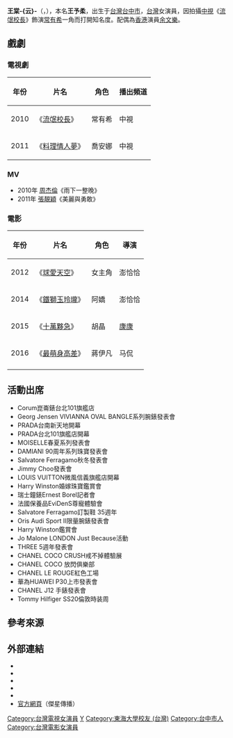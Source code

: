 {{noteTA
|T=王棠-{云}-
}}
{{藝人
| 姓名 = 王棠-{云}-
| 類型 = 女演員
| 圖片 = 
| 圖片簡介 = 
| 原名 = 王予柔<ref>{{cite news|url=http://ent.appledaily.com.tw/section/article/headline/20110309/33235365/| title=皮件千金王予柔 秀Georg Jensen圓夢|author1=邱瑩|author2= 朱世閎（攝影）|date={{start date|2011|03|09}}|publisher=[[台灣蘋果日報|台灣蘋果日報]]}}</ref><ref name="chinatimes-2015"/>
| 羅馬拼音 = 
| 英文名 = Sarah Wang
| 別名 = 王楚柔（2015－2016）<ref>{{cite web|url=http://www.brand.net.tw/new/articledetail.aspx?id=5323|title=新生代It Girl 王楚柔 大女孩惹人愛|author1=Offy|author2=Mark Lee（攝影）|work=《BRAND名牌誌》第2015-08期|date=2015-08-06|accessdate=2015-08-13|publisher=SUN COLOR CULTURE|deadurl=yes|archiveurl=https://web.archive.org/web/20170118224055/http://www.brand.net.tw/new/articledetail.aspx?id=5323|archivedate=2017-01-18}}[http://mag.cnyes.com/Magazine/BRAND/Series/20150813/ 《BRAND名牌誌》第2015-08期]、[http://dgnet.com.tw/articleview.php?article_id=27602&issue_id=5465 雜誌生活網]（2015-10-22）、[http://mag.cnyes.com/Content/20150813/0C392DD69A904EE8A72682C722CB5979.shtml 鉅亨網cnyes]（2015-08-13）</ref><ref>{{cite news|url=http://tw.fansyes.com/Content/20150902/kkl9o4jgfi900.shtml|title=王楚柔換新東家新名上路 成高以翔、姚元浩師妹|date=2015-09-02|author=Yes娛樂新聞中心|publisher=Yes娛樂}}[http://www.bjweekly.com/archives/2388003.html {{zh-cn}}]{{Dead link|date=2019年11月 |bot=InternetArchiveBot |fix-attempted=yes }}</ref><br/>王棠-{云}-（2016－）<ref>{{cite news|url=https://www.hk01.com/%E5%A8%9B%E6%A8%82/62993/%E4%BD%99%E6%96%87%E6%A8%82%E5%A5%B3%E5%8F%8B%E7%8E%8B%E6%A3%A0%E4%BA%91%E5%AE%B6%E4%B8%96%E9%A1%AF%E8%B5%AB-%E9%81%8E%E5%84%84%E8%BA%AB%E5%AE%B6%E5%A5%BD%E5%AF%8C%E8%B2%B4 |title=余文樂女友王棠-{云}-家世顯赫　過億身家好富貴|date=2016-12-30|author=蘇國豪|publisher=香港01}}</ref><ref>{{cite news|url=http://ent.sina.com.cn/zl/bagua/2016-12-30/doc-ifxzczff3438502.shtml|title=为什么会有那么多人想嫁略显花心的余文乐|date=2016-12-30|author=盖盖盖盖 |publisher=新浪}}</ref>
| 綽號 =
| 國籍 = {{ROC}}
| 籍貫 = 
| 出生日期 = {{birth date and age|1988|9|23}}<ref name="chinatimes-2015"/>
| 出生地點 = {{ROC|臺灣省}}[[台中市_(省轄市)|臺中市]]
| 逝世日期 =  
| 逝世地點 = 
| 職業 = [[演員|演員]]
| 語言 =  [[中華民國國語|國語]]、[[台灣閩南語|台語]]、[[英語|英語]]、[[韓語|韓語]]
| education = [[東海大學_(台灣)|東海大學]]<ref name="chinatimes-2015">{{cite news|url=http://hottopic.chinatimes.com/20150212003551-260808| title= 王予柔 Sarah| author1=社群小編 |date={{start date|2015|02|12}}|publisher=中國時報}}</ref>

| 配偶 = {{marriage|[[余文樂|余文樂]]|2017}}
| 子女 =  1子1女<ref name="sinacom0510">{{Cite web |url=http://sina.com.hk/news/article/20180510/3/29/53/B%E4%BB%94%E5%8F%ABCody-%E4%BD%99%E6%96%87%E6%A8%82%E5%8D%87%E5%91%A2%E5%81%9A%E7%88%B8%E7%88%B8-%E5%AA%BD%E5%AA%BD%E7%9C%9F%E7%9A%84%E5%BE%88%E5%81%89%E5%A4%A7-8822621.html |title=余文樂升呢做爸爸：媽媽真的很偉大 |date=2018-05-10 |publisher=新浪網}}</ref><ref>{{Cite web |url=http://std.stheadline.com/instant/articles/detail/712735-%E5%A8%9B%E6%A8%82-%E3%80%90%E5%9B%9D%E5%9B%9D%E5%8F%ABCody%E3%80%91%E6%A8%82%E5%AB%82%E5%89%96%E8%85%B9%E7%94%9FB+%E4%BD%99%E6%96%87%E6%A8%82%E8%88%88%E5%A5%AE%E5%81%9A%E8%80%81%E7%AB%87%EF%BC%9A%E5%AA%BD%E5%AA%BD%E7%9C%9F%E7%9A%84%E5%BE%88%E5%81%89%E5%A4%A7%EF%BC%81 |title=樂嫂剖腹生B 余文樂興奮做老竇 |date=2018-05-10 |publisher=頭條日報}}</ref>
| 出身地 = 
| 出道作 =
| 出道日期 = 
| 代表作 = 流氓校長
| 活躍年代 = 
| 唱片公司 = 
| 經紀公司 = [[傑星傳播|傑星傳播]]
| imdb = 5324808
}}
'''王棠-{云}-'''（{{lang-en|Sarah Wang}}，{{bd|1988年|9月23日||}}），本名'''王予柔'''，出生于[[台灣|台灣]][[台中市|台中市]]，[[台灣|台灣]]女演員，因拍攝[[中視|中視]]《[[流氓校長|流氓校長]]》飾演[[常有希|常有希]]一角而打開知名度。配偶為[[香港|香港]]演員[[余文樂|余文樂]]。

==戲劇==
===電視劇===
{| class="wikitable"
|-
! 年份 !! 片名 !! 角色 !! 播出頻道 
|-
| 2010 || 《[[流氓校長|流氓校長]]》  ||常有希||中視
|-
| 2011 || 《[[料理情人夢|料理情人夢]]》||喬安娜||中視
|}

===MV===
*2010年 [[周杰倫|周杰倫]]《雨下一整晚》 
*2011年 [[張靚穎|張靚穎]]《美麗與勇敢》

===電影===

{| class="wikitable"
|-
! 年份 !! 片名 !! 角色 !! 導演 
|-
| 2012 || 《[[球愛天空|球愛天空]]》  ||女主角||澎恰恰
|-
| 2014 || 《[[鐵獅玉玲瓏_(電影)|鐵獅玉玲瓏]]》  ||阿嬌||澎恰恰
|-
|2015 || 《[[十萬夥急|十萬夥急]]》 || 胡晶 ||  [[康康|康康]]
|-
|2016 || 《[[最萌身高差|最萌身高差]]》 ||  蔣伊凡||  马侃
|-
|}

==活動出席==
*Corum崑崙錶台北101旗艦店
*Georg Jensen VIVIANNA OVAL BANGLE系列腕錶發表會
*PRADA台南新天地開幕
*PRADA台北101旗艦店開幕
*MOISELLE春夏系列發表會
*DAMIANI 90周年系列珠寶發表會
*Salvatore Ferragamo秋冬發表會
*Jimmy Choo發表會
*LOUIS VUITTON微風信義旗艦店開幕
*Harry Winston婚嫁珠寶鑑賞會
*瑞士鐘錶Ernest Borel記者會
*法國保養品EviDenS尊寵體驗會
*Salvatore Ferragamo訂製鞋 35週年
*Oris Audi Sport II限量腕錶發表會
*Harry Winston鑑賞會
*Jo Malone LONDON Just Because活動
*THREE 5週年發表會
*CHANEL COCO CRUSH戒不掉體驗展
*CHANEL COCO 放閃俱樂部
*CHANEL LE ROUGE紅色工場
*華為HUAWEI P30上市發表會
*CHANEL J12 手錶發表會
*Tommy Hilfiger SS20倫敦時装周

== 參考來源 ==
{{reflist}}

==外部連結==
{{commons category|Sarah Wang}}
*{{facebook|莎拉王棠-{云}--Sarah-Wang-218594254827456}}
*{{instagram|sarah9_23}}
*{{sinaweibo|2176336592}}
*{{hkmdb name|61357}}
*{{douban people}}
*[http://www.jetstar.com.tw/merchandise/merchandise_detail/data/jetstar/tw/artists/sarah_wang/ 官方網頁]（傑星傳播）

{{傑星娛樂}}

[[Category:台灣電視女演員|Category:台灣電視女演員]]
[[Category:王姓|Y]]
[[Category:東海大學校友_(台灣)|Category:東海大學校友 (台灣)]]
[[Category:台中市人|Category:台中市人]]
[[Category:台灣電影女演員|Category:台灣電影女演員]]
